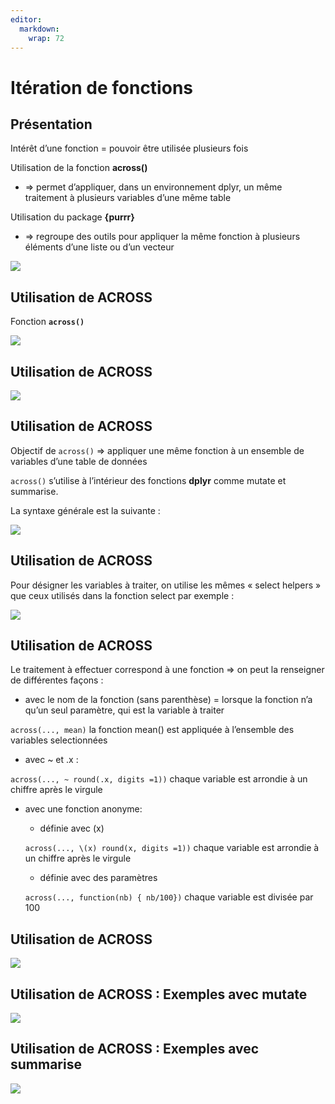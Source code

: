 ```yaml
---
editor: 
  markdown: 
    wrap: 72
---
```


# Itération de fonctions {.backgroundTitre .unnumbered}

## Présentation {.backgroundTitre .unnumbered}

Intérêt d’une fonction = pouvoir être utilisée plusieurs fois

Utilisation de la fonction **across()**

-   ⇒ permet d’appliquer, dans un environnement dplyr, un même
    traitement à plusieurs variables d’une même table

Utilisation du package **{purrr}**

-   ⇒ regroupe des outils pour appliquer la même fonction à plusieurs
    éléments d’une liste ou d’un vecteur

![](img/clipboard-purr.png){fig-align="center"}

## Utilisation de ACROSS {.backgroundTitre .unnumbered}

Fonction **`across()`**

![](img/clipboard-across.png){fig-align="center"}

## Utilisation de ACROSS {.backgroundTitre .unnumbered}

![](img/clipboard-across1.png){fig-align="center"}

## Utilisation de ACROSS {.backgroundTitre .unnumbered}

Objectif de `across()` ⇒ appliquer une même fonction à un ensemble de
variables d’une table de données

`across()` s’utilise à l’intérieur des fonctions **dplyr** comme mutate
et summarise.

La syntaxe générale est la suivante :

![](img/clipboard-across2.png)

## Utilisation de ACROSS {.backgroundTitre .unnumbered}

Pour désigner les variables à traiter, on utilise les mêmes « select
helpers » que ceux utilisés dans la fonction select par exemple :

![](img/clipboard-across3.png)

## Utilisation de ACROSS {.backgroundTitre .unnumbered}

Le traitement à effectuer correspond à une fonction ⇒ on peut la
renseigner de différentes façons :

-   avec le nom de la fonction (sans parenthèse) = lorsque la fonction
    n’a qu’un seul paramètre, qui est la variable à traiter

`across(..., mean)` la fonction mean() est appliquée à l'ensemble des
variables selectionnées

-   avec \~ et .x :

`across(..., ~ round(.x, digits =1))` chaque variable est arrondie à un
chiffre après le virgule

-   avec une fonction anonyme:

    -   définie avec (x)

    `across(..., \(x) round(x, digits =1))` chaque variable est arrondie
    à un chiffre après le virgule

    -   définie avec des paramètres

    `across(..., function(nb) { nb/100})` chaque variable est divisée
    par 100

## Utilisation de ACROSS {.backgroundTitre .unnumbered}

![](img/clipboard-across4.png)

## Utilisation de ACROSS : Exemples avec mutate {.backgroundTitre .unnumbered}

![](img/clipboard-across5.png)

## Utilisation de ACROSS : Exemples avec summarise {.backgroundTitre .unnumbered}

![](img/clipboard-across6.png)
